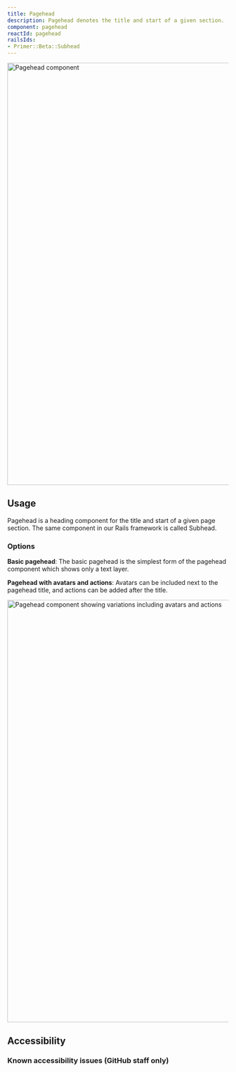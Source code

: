 ```yaml
---
title: Pagehead
description: Pagehead denotes the title and start of a given section.
component: pagehead
reactId: pagehead
railsIds:
- Primer::Beta::Subhead
---
```



<img
  src="https://github.com/primer/design/assets/586552/a3f4a112-bb48-44c8-9c57-ab011a3cd032"
  role="presentation"
  width="960"
  alt="Pagehead component"
/>

<RailsProvider>

## Usage

Pagehead is a heading component for the title and start of a given page section. The same component in our Rails framework is called <RailsComponentLink name="Subhead">Subhead</RailsComponentLink>.

### Options

**Basic pagehead**: The basic pagehead is the simplest form of the pagehead component which shows only a text layer.

**Pagehead with avatars and actions**: Avatars can be included next to the pagehead title, and actions can be added after the title.

<img
  src="https://github.com/primer/design/assets/586552/b972eb5b-9af5-46dc-bf2b-6d3c2dc4ea53"
  role="presentation"
  width="960"
  alt="Pagehead component showing variations including avatars and actions"
/>

## Accessibility

### Known accessibility issues (GitHub staff only)

 <AccessibilityLink label="Pagehead"/>

</RailsProvider>
